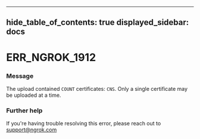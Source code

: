 

---
hide_table_of_contents: true
displayed_sidebar: docs
---


# ERR_NGROK_1912

### Message
The upload contained `COUNT` certificates: `CNS`. Only a single certificate may be uploaded at a time.

<ErrorDetails />



### Further help
If you're having trouble resolving this error, please reach out to [support@ngrok.com](mailto:support@ngrok.com?subject=Help%20with%20ERR_NGROK_1912)

